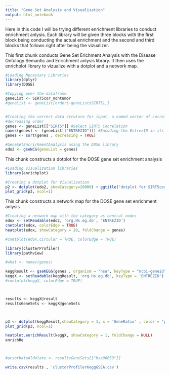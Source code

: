 ```yaml
---
title: "Gene Set Analysis and Visualization"
output: html_notebook
---
```


Here in this code I will be trying different enrichment libraries to conduct enrichment anlysis. Each library will be given three blocks with the first block being conducting the actual enrichment and the second and third blocks that follows right after being the vizualizer. 



This first chunk conducts Gene Set Erichment Analysis with the Disease Ontology Semantic and Enrichment anlysis library. It then uses the enrichplot library to vizualize with a dotplot and a network map. 
```r
#Loading Necessary Libraries
library(dplyr)
library(DOSE)

#Copying over the dataframe
geneList <- SIRT5cor_nontumor
#geneList <- geneList[order(-geneList$SIRT5),]


#Creating the correct data struture for input, a named vector of correlation values for analysis. Ensured to be sorted in 
#decreasing order
genes <- geneList[["SIRT5"]] #Select SIRT5 Coorelation 
names(genes) <- (geneList[["ENTREZID"]]) #Encoding the EntrezID in its position as an attribute of a numeric vector
genes <- sort(genes , decreasing = TRUE)

#GeneSetEncrichmentAnalysis using the DOSE library 
edo2 <- gseNCG(geneList = genes)

```

This chunk constructs a dotplot for the DOSE gene set enrichment analysis

```r
#Loading visualization libraries
library(enrichplot)

#Creating a dotplot for Visualization 
p2 <- dotplot(edo2, showCategory=20000) + ggtitle("dotplot for SIRT5cor_all Data")
plot_grid(p2, ncol=1)
```

This chunk constructs a network map for the DOSE gene set enrichment anlysis

```r
#Creating a network map with the category as central nodes
edox <- setReadable(edo2, 'org.Hs.eg.db', 'ENTREZID')
cnetplot(edox, colorEdge = TRUE)
heatplot(edox, showCategory = 20, foldChange = genes)

#cnetplot(edox,circular = TRUE, colorEdge = TRUE)
```
```r
library(clusterProfiler)
library(pathview)

#what <- names(genes)

keggResult <- gseKEGG(genes , organism = "hsa", keyType = "ncbi-geneid")
keggX <- setReadable(keggResult, 'org.Hs.eg.db', keyType = 'ENTREZID')
#cnetplot(keggX, colorEdge = TRUE)



results <- keggX@result
resultsGeneSets <- keggX@geneSets



p3 <- dotplot(keggResult,showCategory = 1, x = 'GeneRatio' , color = "pvalue", font.size = 12) + ggtitle("dotplot for SIRT5cor_all Data")
plot_grid(p3, ncol=1)

heatplot.enrichResult(keggX, showCategory = 1, foldChange = NULL)
enrichRe



#acsorbateAldolate <- resultsGeneSets[["hsa00053"]]

write.csv(results , 'clusterProfilerKeggGSEA.csv')

```


